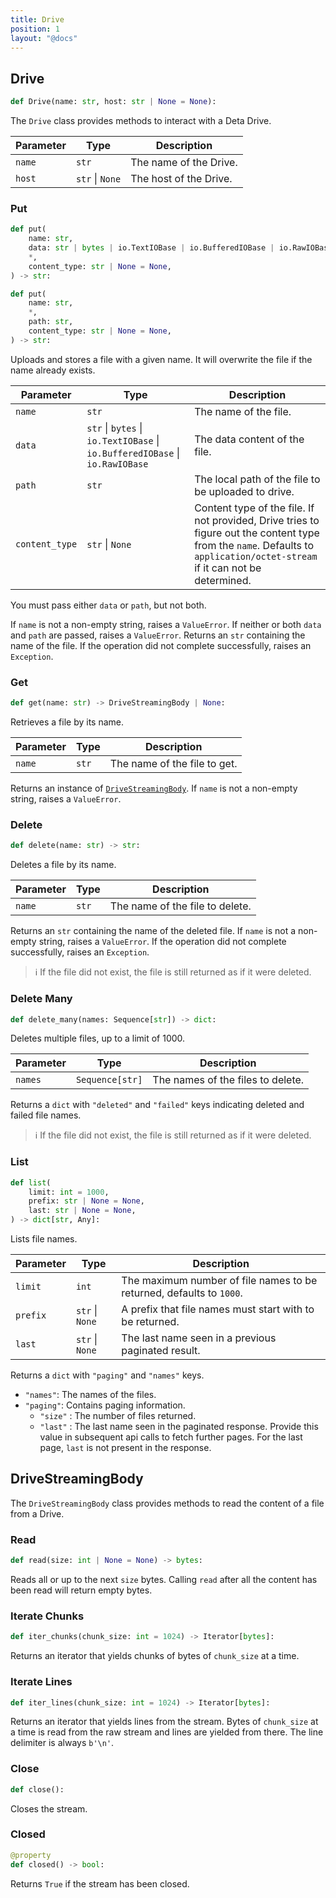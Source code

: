 ```yaml
---
title: Drive
position: 1
layout: "@docs"
---
```


## Drive

```py
def Drive(name: str, host: str | None = None):
```

The `Drive` class provides methods to interact with a Deta Drive.

| Parameter | Type            | Description            |
| --------- | --------------- | ---------------------- |
| `name`    | `str`           | The name of the Drive. |
| `host`    | `str` \| `None` | The host of the Drive. |

### Put

```py
def put(
    name: str,
    data: str | bytes | io.TextIOBase | io.BufferedIOBase | io.RawIOBase,
    *,
    content_type: str | None = None,
) -> str:
```

```py
def put(
    name: str,
    *,
    path: str,
    content_type: str | None = None,
) -> str:
```

Uploads and stores a file with a given name. It will overwrite the file if the name already exists.

| Parameter      | Type                                                                         | Description                                                                                                                                                                |
| -------------- | ---------------------------------------------------------------------------- | -------------------------------------------------------------------------------------------------------------------------------------------------------------------------- |
| `name`         | `str`                                                                        | The name of the file.                                                                                                                                                      |
| `data`         | `str` \| `bytes` \| `io.TextIOBase` \| `io.BufferedIOBase` \| `io.RawIOBase` | The data content of the file.                                                                                                                                              |
| `path`         | `str`                                                                        | The local path of the file to be uploaded to drive.                                                                                                                        |
| `content_type` | `str` \| `None`                                                              | Content type of the file. If not provided, Drive tries to figure out the content type from the `name`. Defaults to `application/octet-stream` if it can not be determined. |

You must pass either `data` or `path`, but not both.

If `name` is not a non-empty string, raises a `ValueError`.
If neither or both `data` and `path` are passed, raises a `ValueError`.
Returns an `str` containing the name of the file.
If the operation did not complete successfully, raises an `Exception`.

### Get

```py
def get(name: str) -> DriveStreamingBody | None:
```

Retrieves a file by its name.

| Parameter | Type  | Description                  |
| --------- | ----- | ---------------------------- |
| `name`    | `str` | The name of the file to get. |

Returns an instance of [`DriveStreamingBody`](#drivestreamingbody).
If `name` is not a non-empty string, raises a `ValueError`.

### Delete

```py
def delete(name: str) -> str:
```

Deletes a file by its name.

| Parameter | Type  | Description                     |
| --------- | ----- | ------------------------------- |
| `name`    | `str` | The name of the file to delete. |

Returns an `str` containing the name of the deleted file.
If `name` is not a non-empty string, raises a `ValueError`.
If the operation did not complete successfully, raises an `Exception`.

> ℹ️ If the file did not exist, the file is still returned as if it were deleted.

### Delete Many

```py
def delete_many(names: Sequence[str]) -> dict:
```

Deletes multiple files, up to a limit of 1000.

| Parameter | Type            | Description                       |
| --------- | --------------- | --------------------------------- |
| `names`   | `Sequence[str]` | The names of the files to delete. |

Returns a `dict` with `"deleted"` and `"failed"` keys indicating deleted and failed file names.

> ℹ️ If the file did not exist, the file is still returned as if it were deleted.

### List

```py
def list(
    limit: int = 1000,
    prefix: str | None = None,
    last: str | None = None,
) -> dict[str, Any]:
```

Lists file names.

| Parameter | Type            | Description                                                          |
| --------- | --------------- | -------------------------------------------------------------------- |
| `limit`   | `int`           | The maximum number of file names to be returned, defaults to `1000`. |
| `prefix`  | `str` \| `None` | A prefix that file names must start with to be returned.             |
| `last`    | `str` \| `None` | The last name seen in a previous paginated result.                   |

Returns a `dict` with `"paging"` and `"names"` keys.

- `"names"`: The names of the files.
- `"paging"`: Contains paging information.
  - `"size"` : The number of files returned.
  - `"last"` : The last name seen in the paginated response. Provide this value in subsequent api calls to fetch further pages. For the last page, `last` is not present in the response.

## DriveStreamingBody

The `DriveStreamingBody` class provides methods to read the content of a file from a Drive.

### Read

```py
def read(size: int | None = None) -> bytes:
```

Reads all or up to the next `size` bytes. Calling `read` after all the content has been read will return empty bytes.

### Iterate Chunks

```py
def iter_chunks(chunk_size: int = 1024) -> Iterator[bytes]:
```

Returns an iterator that yields chunks of bytes of `chunk_size` at a time.

### Iterate Lines

```py
def iter_lines(chunk_size: int = 1024) -> Iterator[bytes]:
```

Returns an iterator that yields lines from the stream. Bytes of `chunk_size` at a time is read from the raw stream and lines are yielded from there. The line delimiter is always `b'\n'`.

### Close

```py
def close():
```

Closes the stream.

### Closed

```py
@property
def closed() -> bool:
```

Returns `True` if the stream has been closed.
